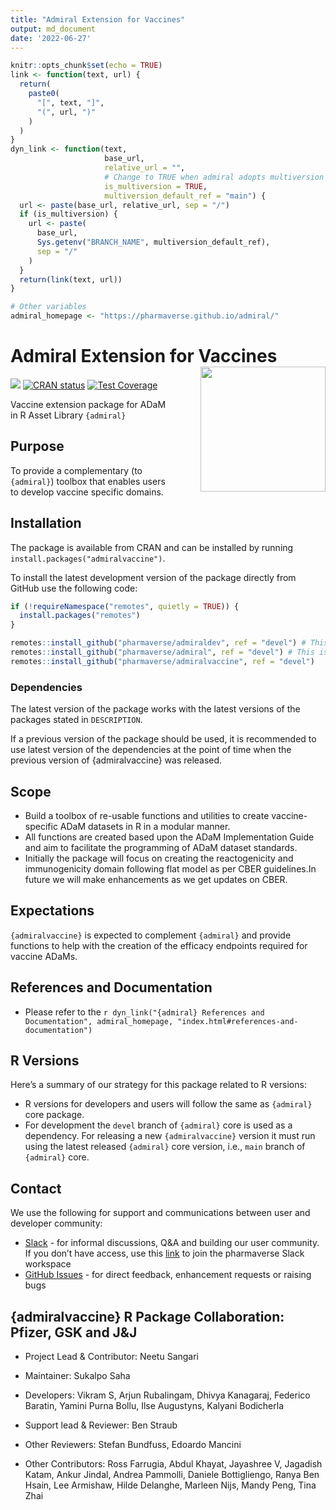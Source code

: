 ```yaml
---
title: "Admiral Extension for Vaccines"
output: md_document
date: '2022-06-27'
---
```


```r
knitr::opts_chunk$set(echo = TRUE)
link <- function(text, url) {
  return(
    paste0(
      "[", text, "]",
      "(", url, ")"
    )
  )
}
dyn_link <- function(text,
                     base_url,
                     relative_url = "",
                     # Change to TRUE when admiral adopts multiversion docs
                     is_multiversion = TRUE,
                     multiversion_default_ref = "main") {
  url <- paste(base_url, relative_url, sep = "/")
  if (is_multiversion) {
    url <- paste(
      base_url,
      Sys.getenv("BRANCH_NAME", multiversion_default_ref),
      sep = "/"
    )
  }
  return(link(text, url))
}

# Other variables
admiral_homepage <- "https://pharmaverse.github.io/admiral/"
```

<!-- Please do not edit the README.md file as it is auto-generated. Only edit the README.Rmd file -->

# Admiral Extension for Vaccines <img src="man/figures/logo.png" align="right" width="200" style="margin-left:50px;"/>

<!-- badges: start -->
[<img src="https://pharmaverse.org/shields/admiralvaccine.svg/">](https://pharmaverse.org/)
[![CRAN status](https://www.r-pkg.org/badges/version/admiralvaccine/)](https://CRAN.R-project.org/package=admiralvaccine/)
[![Test Coverage](https://raw.githubusercontent.com/pharmaverse/admiralvaccine/badges/main/test-coverage.svg/)](https://github.com/pharmaverse/admiralvaccine/actions/workflows/code-coverage.yml/)
<!-- badges: end -->

Vaccine extension package for ADaM in R Asset Library `{admiral}`

## Purpose

To provide a complementary (to `{admiral}`) toolbox that enables users to develop vaccine specific domains.

## Installation

The package is available from CRAN and can be installed by running 
`install.packages("admiralvaccine")`.

To install the latest development version of the package directly from GitHub use the following code:

```r
if (!requireNamespace("remotes", quietly = TRUE)) {
  install.packages("remotes")
}

remotes::install_github("pharmaverse/admiraldev", ref = "devel") # This is a required dependency of {admiralvaccine}
remotes::install_github("pharmaverse/admiral", ref = "devel") # This is a required dependency of {admiralvaccine}
remotes::install_github("pharmaverse/admiralvaccine", ref = "devel")
```

### Dependencies

The latest version of the package works with the latest versions of the packages
stated in `DESCRIPTION`.

If a previous version of the package should be used, it is recommended to use
latest version of the dependencies at the point of time when the previous
version of {admiralvaccine} was released.

## Scope

* Build a toolbox of re-usable functions and utilities to create vaccine-specific ADaM datasets in R in a modular manner.
* All functions are created based upon the ADaM Implementation Guide and aim to facilitate the programming of ADaM dataset standards.
* Initially the package will focus on creating the reactogenicity and immunogenicity domain following flat model as per CBER guidelines.In future we will make enhancements as we get updates on CBER.

## Expectations

`{admiralvaccine}` is expected to complement `{admiral}` and provide functions to help with the creation of the efficacy endpoints required for vaccine ADaMs.

## References and Documentation

* Please refer to the `r dyn_link("{admiral} References and Documentation", admiral_homepage, "index.html#references-and-documentation")`

## R Versions

Here's a summary of our strategy for this package related to R versions:

* R versions for developers and users will follow the same as `{admiral}` core package.
* For development the `devel` branch of `{admiral}` core is used as a dependency. For releasing a new `{admiralvaccine}` version it must run using the latest released `{admiral}` core version, i.e., `main` branch of `{admiral}` core.

## Contact

We use the following for support and communications between user and developer community:

* [Slack](https://app.slack.com/client/T028PB489D3/C02M8KN8269/) - for informal discussions, Q&A and building our user community. If you don't have access, use this [link](https://join.slack.com/t/pharmaverse/shared_invite/zt-yv5atkr4-Np2ytJ6W_QKz_4Olo7Jo9A/) to join the pharmaverse Slack workspace
* [GitHub Issues](https://github.com/pharmaverse/admiralvaccine/issues/) - for direct feedback, enhancement requests or raising bugs

## {admiralvaccine} R Package Collaboration: Pfizer, GSK and J&J

- Project Lead & Contributor: Neetu Sangari

- Maintainer: Sukalpo Saha

- Developers: Vikram S, Arjun Rubalingam, Dhivya Kanagaraj, Federico Baratin, Yamini Purna Bollu, Ilse Augustyns, Kalyani Bodicherla

- Support lead & Reviewer: Ben Straub

- Other Reviewers: Stefan Bundfuss, Edoardo Mancini

- Other Contributors: Ross Farrugia, Abdul Khayat, Jayashree V, Jagadish Katam, Ankur Jindal, Andrea Pammolli, Daniele Bottigliengo, Ranya Ben Hsain, Lee Armishaw, Hilde Delanghe, Marleen Nijs, Mandy Peng, Tina Zhai
